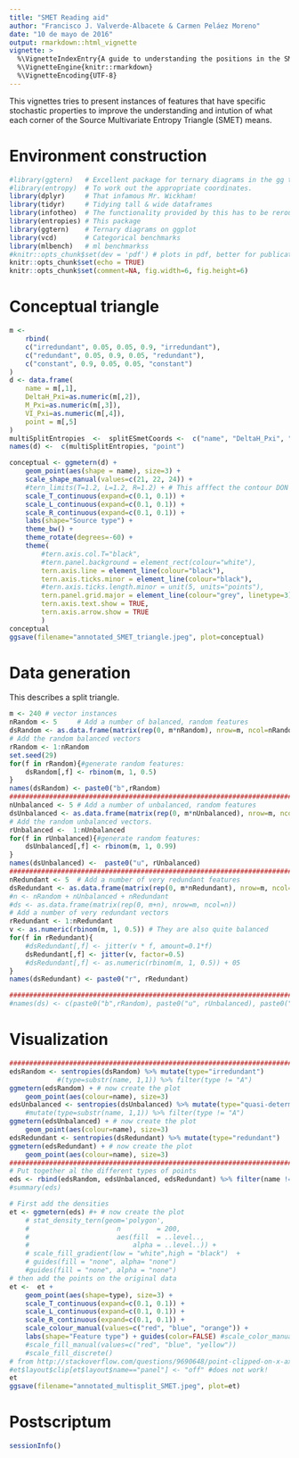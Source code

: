 ```yaml
---
title: "SMET Reading aid"
author: "Francisco J. Valverde-Albacete & Carmen Peláez Moreno"
date: "10 de mayo de 2016"
output: rmarkdown::html_vignette
vignette: >
  %\VignetteIndexEntry{A guide to understanding the positions in the SMET}
  %\VignetteEngine{knitr::rmarkdown}
  %\VignetteEncoding{UTF-8}
---
```


This vignettes tries to present instances of features that have specific stochastic properties to improve the understanding and intution of what each corner of the Source Multivariate Entropy Triangle (SMET) means.
 

# Environment construction

```r
#library(ggtern)   # Excellent package for ternary diagrams in the gg tradition
#library(entropy)  # To work out the appropriate coordinates.
library(dplyr)     # That infamous Mr. Wickham!
library(tidyr)     # Tidying tall & wide dataframes
library(infotheo)  # The functionality provided by this has to be rerouted through entropies
library(entropies) # This package
library(ggtern)    # Ternary diagrams on ggplot
library(vcd)       # Categorical benchmarks
library(mlbench)   # ml benchmarkss
#knitr::opts_chunk$set(dev = 'pdf') # plots in pdf, better for publication
knitr::opts_chunk$set(echo = TRUE)
knitr::opts_chunk$set(comment=NA, fig.width=6, fig.height=6)
```

# Conceptual triangle

```r
m <- 
    rbind(
    c("irredundant", 0.05, 0.05, 0.9, "irredundant"), 
    c("redundant", 0.05, 0.9, 0.05, "redundant"),
    c("constant", 0.9, 0.05, 0.05, "constant")
)
d <- data.frame(
    name = m[,1],
    DeltaH_Pxi=as.numeric(m[,2]),
    M_Pxi=as.numeric(m[,3]),
    VI_Pxi=as.numeric(m[,4]),
    point = m[,5]
)
multiSplitEntropies  <-  splitESmetCoords <-  c("name", "DeltaH_Pxi", "M_Pxi", "VI_Pxi") 
names(d) <-  c(multiSplitEntropies, "point")
```

```r
conceptual <- ggmetern(d) + 
    geom_point(aes(shape = name), size=3) + 
    scale_shape_manual(values=c(21, 22, 24)) +
    #tern_limits(T=1.2, L=1.2, R=1.2) + # This afffect the contour DON'T USE IT!
    scale_T_continuous(expand=c(0.1, 0.1)) +
    scale_L_continuous(expand=c(0.1, 0.1)) +
    scale_R_continuous(expand=c(0.1, 0.1)) +
    labs(shape="Source type") +
    theme_bw() +
    theme_rotate(degrees=-60) + 
    theme(
        #tern.axis.col.T="black",
        #tern.panel.background = element_rect(colour="white"), 
        tern.axis.line = element_line(colour="black"),
        tern.axis.ticks.minor = element_line(colour="black"),
        #tern.axis.ticks.length.minor = unit(5, units="points"),
        tern.panel.grid.major = element_line(colour="grey", linetype=3), #too coarse
        tern.axis.text.show = TRUE,
        tern.axis.arrow.show = TRUE
        )
conceptual
ggsave(filename="annotated_SMET_triangle.jpeg", plot=conceptual)
```


# Data generation

This describes a split triangle.

```r
m <- 240 # vector instances
nRandom <- 5     # Add a number of balanced, random features
dsRandom <- as.data.frame(matrix(rep(0, m*nRandom), nrow=m, ncol=nRandom)) 
# Add the random balanced vectors
rRandom <- 1:nRandom
set.seed(29)
for(f in rRandom){#generate random features: 
    dsRandom[,f] <- rbinom(m, 1, 0.5)
}
names(dsRandom) <- paste0("b",rRandom)
##########################################################################################
nUnbalanced <- 5 # Add a number of unbalanced, random features
dsUnbalanced <- as.data.frame(matrix(rep(0, m*nUnbalanced), nrow=m, ncol=nUnbalanced))
# Add the random unbalanced vectors.
rUnbalanced <-  1:nUnbalanced
for(f in rUnbalanced){#generate random features: 
    dsUnbalanced[,f] <- rbinom(m, 1, 0.99)
}
names(dsUnbalanced) <-  paste0("u", rUnbalanced)
##########################################################################################
nRedundant <- 5  # Add a number of very redundant features
dsRedundant <- as.data.frame(matrix(rep(0, m*nRedundant), nrow=m, ncol=nRedundant))
#n <- nRandom + nUnbalanced + nRedundant
#ds <- as.data.frame(matrix(rep(0, m+n), nrow=m, ncol=n))
# Add a number of very redundant vectors
rRedundant <- 1:nRedundant
v <- as.numeric(rbinom(m, 1, 0.5)) # They are also quite balanced
for(f in rRedundant){
    #dsRedundant[,f] <- jitter(v * f, amount=0.1*f)
    dsRedundant[,f] <- jitter(v, factor=0.5)
    #dsRedundant[,f] <- as.numeric(rbinom(m, 1, 0.5)) + 05
}
names(dsRedundant) <- paste0("r", rRedundant)

##########################################################################################
#names(ds) <- c(paste0("b",rRandom), paste0("u", rUnbalanced), paste0("r", rRedundant))
```


# Visualization

```r
###########################################################################
edsRandom <- sentropies(dsRandom) %>% mutate(type="irredundant")
            #(type=substr(name, 1,1)) %>% filter(type != "A")
ggmetern(edsRandom) + # now create the plot
    geom_point(aes(colour=name), size=3)
edsUnbalanced <- sentropies(dsUnbalanced) %>% mutate(type="quasi-deterministic")
    #mutate(type=substr(name, 1,1)) %>% filter(type != "A")
ggmetern(edsUnbalanced) + # now create the plot
    geom_point(aes(colour=name), size=3)
edsRedundant <- sentropies(dsRedundant) %>% mutate(type="redundant")
ggmetern(edsRedundant) + # now create the plot
    geom_point(aes(colour=name), size=3)
###########################################################################
# Put together al the different types of points
eds <- rbind(edsRandom, edsUnbalanced, edsRedundant) %>% filter(name != "ALL")
#summary(eds)
```

```r
# First add the densities
et <- ggmetern(eds) #+ # now create the plot
    # stat_density_tern(geom='polygon',
    #                      n         = 200,
    #                      aes(fill  = ..level..,
    #                          alpha = ..level..)) +    
    # scale_fill_gradient(low = "white",high = "black")  +
    # guides(fill = "none", alpha= "none")
    #guides(fill = "none", alpha = "none")
# then add the points on the original data
et <-  et +
    geom_point(aes(shape=type), size=3) +
    scale_T_continuous(expand=c(0.1, 0.1)) +
    scale_L_continuous(expand=c(0.1, 0.1)) +
    scale_R_continuous(expand=c(0.1, 0.1)) +
    scale_colour_manual(values=c("red", "blue", "orange")) +
    labs(shape="Feature type") + guides(color=FALSE) #scale_color_manual(guide=FALSE)
    #scale_fill_manual(values=c("red", "blue", "yellow"))
    #scale_fill_discrete() 
# from http://stackoverflow.com/questions/9690648/point-clipped-on-x-axis-in-ggplot
#et$layout$clip[et$layout$name=="panel"] <- "off" #does not work!
et
ggsave(filename="annotated_multisplit_SMET.jpeg", plot=et)
```

# Postscriptum

```r
sessionInfo()
```
